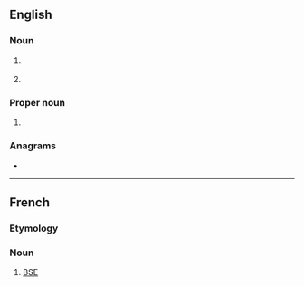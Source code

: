 ==English==

===Noun===
{{en-noun}}

# {{lb|en|beer}} {{initialism of|w:Extra special bitter|extra special bitter|lang=en}}
# {{lb|en|computing}} {{initialism of|enterprise service bus|lang=en}}

===Proper noun===
{{en-proper noun}}

# {{lb|en|Ireland}} {{initialism of|w:Electricity Supply Board|Electricity Supply Board|lang=en}}

===Anagrams===
* {{anagrams|en|a=bes|BES|BEs|BSE|EBs|EbS|SEB|SbE|Seb|bes}}

----

==French==

===Etymology===
{{abbreviation of|lang=fr|[[encéphalopathie spongiforme bovine]]}}

===Noun===
{{head|fr|noun}}

# [[BSE]] {{gloss|[[bovine spongiform encephalopathy]]}}